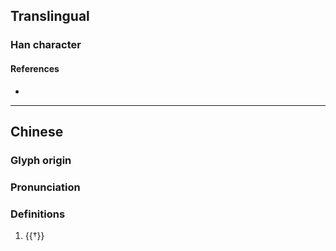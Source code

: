 {{character info/new}}
==Translingual==

===Han character===
{{Han char|rn=93|rad=牛|as=15|sn=19|four=26532|canj=HQATE|ids=⿰牜暴}}

====References====
* {{Han ref|kx=0705.040|dkj=20205|dj=1117.310|hdz=31821.060|uh=72A6|ud=29350|bh=F26F|bd=62063}}

----
==Chinese==
{{zh-forms}}

===Glyph origin===
{{Han etym}}

===Pronunciation===
{{zh-pron
|m=bào,bó
|mc=y
|oc=y
|cat=n
}}

===Definitions===
{{zh-hanzi}}

# {{†}} {{zh-alt-name|犎牛|[[zebu]]}}